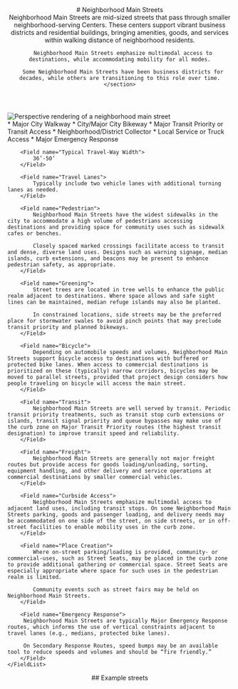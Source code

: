 

<header class="prose">
    # Neighborhood Main Streets
    <section class="text-xl text-fog-900">
      Neighborhood Main Streets are mid-sized streets that pass through smaller neighborhood-serving Centers. These centers support vibrant business districts and residential buildings, bringing amenities, goods, and services within walking distance of neighborhood residents.

      Neighborhood Main Streets emphasize multimodal access to destinations, while accommodating mobility for all modes.

      Some Neighborhood Main Streets have been business districts for decades, while others are transitioning to this role over time.
    </section>

</header>
<Image
    src={`${publicPath}img/street-type/NeighborhoodMainStreet_Perspective.webp`}
    class="my-4"
    alt="Perspective rendering of a neighborhood main street"
    title="Perspective rendering of a neighborhood main street"
/>
<section class="mt-8 prose">
    <FieldList class="gap-4">
        <Field name="Typical Street Classification">
            * Major City Walkway 
            * City/Major City Bikeway
            * Major Transit Priority or Transit Access 
            * Neighborhood/District Collector 
            * Local Service or Truck Access 
            * Major Emergency Response
        </Field>

        <Field name="Typical Travel-Way Width">
            36’-50’
        </Field>

        <Field name="Travel Lanes">
            Typically include two vehicle lanes with additional turning lanes as needed.
        </Field>

        <Field name="Pedestrian">
            Neighborhood Main Streets have the widest sidewalks in the city to accommodate a high volume of pedestrians accessing destinations and providing space for community uses such as sidewalk cafes or benches.

            Closely spaced marked crossings facilitate access to transit and dense, diverse land uses. Designs such as warning signage, median islands, curb extensions, and beacons may be present to enhance pedestrian safety, as appropriate.
        </Field>

        <Field name="Greening">
            Street trees are located in tree wells to enhance the public realm adjacent to destinations. Where space allows and safe sight lines can be maintained, median refuge islands may also be planted.

            In constrained locations, side streets may be the preferred place for stormwater swales to avoid pinch points that may preclude transit priority and planned bikeways.
        </Field>

        <Field name="Bicycle">
            Depending on automobile speeds and volumes, Neighborhood Main Streets support bicycle access to destinations with buffered or protected bike lanes. When access to commercial destinations is prioritized on these (typically) narrow corridors, bicycles may be moved to parallel streets, provided that project design considers how people traveling on bicycle will access the main street.
        </Field>

        <Field name="Transit">
            Neighborhood Main Streets are well served by transit. Periodic transit priority treatments, such as transit stop curb extensions or islands, transit signal priority and queue bypasses may make use of the curb zone on Major Transit Priority routes (the highest transit designation) to improve transit speed and reliability.
        </Field>

        <Field name="Freight">
            Neighborhood Main Streets are generally not major freight routes but provide access for goods loading/unloading, sorting, equipment handling, and other delivery and service operations at commercial destinations by smaller commercial vehicles.
        </Field>

        <Field name="Curbside Access">
            Neighborhood Main Streets emphasize multimodal access to adjacent land uses, including transit stops. On some Neighborhood Main Streets parking, goods and passenger loading, and delivery needs may be accommodated on one side of the street, on side streets, or in off-street facilities to enable mobility uses in the curb zone.
        </Field>

        <Field name="Place Creation">
            Where on-street parking/loading is provided, community- or commercial-uses, such as Street Seats, may be placed in the curb zone to provide additional gathering or commercial space. Street Seats are especially appropriate where space for such uses in the pedestrian realm is limited.

            Community events such as street fairs may be held on Neighborhood Main Streets.
        </Field>

        <Field name="Emergency Response">
         Neighborhood Main Streets are typically Major Emergency Response routes, which informs the use of vertical constraints adjacent to travel lanes (e.g., medians, protected bike lanes).

         On Secondary Response Routes, speed bumps may be an available tool to reduce speeds and volumes and should be “fire friendly.”
        </Field>
    </FieldList>

</section>
<section>
    <header class="prose mb-4">
        ## Example streets
    </header>
    <Map type="nms"></Map>
</section>
